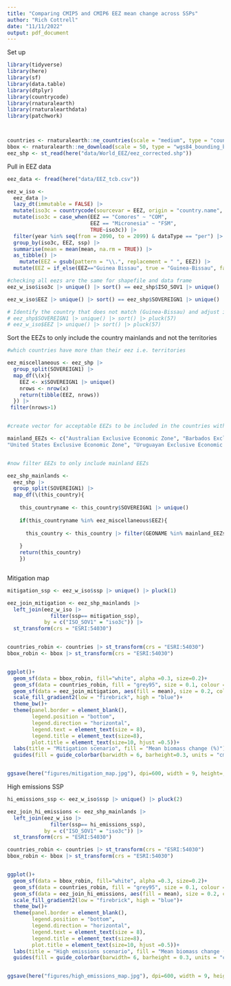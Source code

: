 ```yaml
---
title: "Comparing CMIP5 and CMIP6 EEZ mean change across SSPs"
author: "Rich Cottrell"
date: "11/11/2022"
output: pdf_document
---
```


Set up
```r

library(tidyverse)
library(here)
library(sf)
library(data.table)
library(dtplyr)
library(countrycode)
library(rnaturalearth)
library(rnaturalearthdata)
library(patchwork)



countries <- rnaturalearth::ne_countries(scale = "medium", type = "countries", returnclass = "sf")
bbox <- rnaturalearth::ne_download(scale = 50, type = "wgs84_bounding_box", category = "physical", returnclass = "sf")
eez_shp <- st_read(here("data/World_EEZ/eez_corrected.shp"))


```

Pull in EEZ data

```r
eez_data <- fread(here("data/EEZ_tcb.csv"))

eez_w_iso <- 
  eez_data |> 
  lazy_dt(immutable = FALSE) |> 
  mutate(iso3c = countrycode(sourcevar = EEZ, origin = "country.name", destination = "iso3c", warn = TRUE)) |> 
  mutate(iso3c = case_when(EEZ == "Comores" ~ "COM",
                           EEZ == "Micronesia" ~ "FSM",
                           TRUE~iso3c)) |> 
  filter(year %in% seq(from = 2090, to = 2099) & dataType == "per") |>
  group_by(iso3c, EEZ, ssp) |> 
  summarise(mean = mean(mean, na.rm = TRUE)) |> 
  as_tibble() |> 
    mutate(EEZ = gsub(pattern = "\\.", replacement = " ", EEZ)) |> 
  mutate(EEZ = if_else(EEZ=="Guinea Bissau", true = "Guinea-Bissau", false = EEZ))

#checking all eezs are the same for shapefile and data frame
eez_w_iso$iso3c |> unique() |> sort() == eez_shp$ISO_SOV1 |> unique() |> sort()

eez_w_iso$EEZ |> unique() |> sort() == eez_shp$SOVEREIGN1 |> unique() |> sort()

# Identify the country that does not match (Guinea-Bissau) and adjust it in code above 
# eez_shp$SOVEREIGN1 |> unique() |> sort() |> pluck(57)
# eez_w_iso$EEZ |> unique() |> sort() |> pluck(57)

```


Sort the EEZs to only include the country mainlands and not the territories
```r



#which countries have more than their eez i.e. territories

eez_miscellaneous <- eez_shp |> 
  group_split(SOVEREIGN1) |> 
  map_df(\(x){
    EEZ <- x$SOVEREIGN1 |> unique()
    nrows <- nrow(x)
    return(tibble(EEZ, nrows))
  }) |> 
 filter(nrows>1)


#create vector for acceptable EEZs to be included in the countries with external territories

mainland_EEZs <- c("Australian Exclusive Economic Zone", "Barbados Exclusive Economic Zone", "Brazilian Exclusive Economic Zone", "Canadian Exclusive Economic Zone", "Chilean Exclusive Economic Zone", "Chinese Exclusive Economic Zone", "Colombian Exclusive Economic Zone", "Costa Rican Exclusive Economic Zone", "Croatian Exclusive Economic Zone", "Danish Exclusive Economic Zone", "Dominican Republic Exclusive Economic Zone", "East Timorian Exclusive Economic Zone", "Ecuadorian Exclusive Economic Zone", "Eritrean Exclusive Economic Zone", "French Exclusive Economic Zone", "Guyanan Exclusive Economic Zone", "Haitian Exclusive Economic Zone", "Honduran Exclusive Economic Zone", "Icelandic Exclusive Economic Zone", "Indian Exclusive Economic Zone", "Jamaican Exclusive Economic Zone", "Japanese Exclusive Economic Zone", "Kenyan Exclusive Economic Zone", "Kiribati Exclusive Economic Zone (Phoenix Islands)", "Kiribati Exclusive Economic Zone (Line Islands)", "Kiribati Exclusive Economic Zone (Gilbert Islands)", "Madagascan Exclusive Economic Zone", "Mauritian Exclusive Economic Zone", "Dutch Exclusive Economic Zone", "New Zealand Exclusive Economic Zone", "Norwegian Exclusive Economic Zone", "Papua New Guinean Exclusive Economic Zone", "Peruvian Exclusive Economic Zone", "Portuguese Exclusive Economic Zone", "Qatari Exclusive Economic Zone", "Sao Tome and Principe Exclusive Economic Zone",  "Senegalese Exclusive Economic Zone", "South African Exclusive Economic Zone", "South Korean Exclusive Economic Zone", "Spanish Exclusive Economic Zone", "Sudanese Exclusive Economic Zone", "Taiwanese Exclusive Economic Zone", "United Arab Emirates Exclusive Economic Zone", "United Kingdom Exclusive Economic Zone",
"United States Exclusive Economic Zone", "Uruguayan Exclusive Economic Zone", "Venezuelan Exclusive Economic Zone")


#now filter EEZs to only include mainland EEZs

eez_shp_mainlands <- 
  eez_shp |> 
  group_split(SOVEREIGN1) |> 
  map_df(\(this_country){
    
    this_countryname <- this_country$SOVEREIGN1 |> unique()
    
    if(this_countryname %in% eez_miscellaneous$EEZ){
      
      this_country <- this_country |> filter(GEONAME %in% mainland_EEZs)
      
    }
    return(this_country)
    })



```

Mitigation map
```r

mitigation_ssp <- eez_w_iso$ssp |> unique() |> pluck(1)

eez_join_mitigation <- eez_shp_mainlands |> 
  left_join(eez_w_iso |> 
              filter(ssp== mitigation_ssp), 
            by = c("ISO_SOV1" = "iso3c")) |> 
  st_transform(crs = "ESRI:54030")


countries_robin <- countries |> st_transform(crs = "ESRI:54030")
bbox_robin <- bbox |> st_transform(crs = "ESRI:54030")


ggplot()+
  geom_sf(data = bbox_robin, fill="white", alpha =0.3, size=0.2)+
  geom_sf(data = countries_robin, fill = "grey95", size = 0.1, colour = "grey90")+
  geom_sf(data = eez_join_mitigation, aes(fill = mean), size = 0.2, colour = "grey70")+
  scale_fill_gradient2(low = "firebrick", high = "blue")+
  theme_bw()+
  theme(panel.border = element_blank(),
        legend.position = "bottom",
        legend.direction = "horizontal",
        legend.text = element_text(size = 8),
        legend.title = element_text(size=8),
        plot.title = element_text(size=10, hjust =0.5))+
  labs(title = "Mitigation scenario", fill = "Mean biomass change (%)")+
  guides(fill = guide_colorbar(barwidth = 6, barheight=0.3, units = "cm", title.position = "top", title.hjust = 0.5))


ggsave(here("figures/mitigation_map.jpg"), dpi=600, width = 9, height=, units = "cm" )

```


High emissions SSP

```r

hi_emissions_ssp <- eez_w_iso$ssp |> unique() |> pluck(2)

eez_join_hi_emissions <- eez_shp_mainlands |> 
  left_join(eez_w_iso |> 
              filter(ssp== hi_emissions_ssp), 
            by = c("ISO_SOV1" = "iso3c")) |> 
  st_transform(crs = "ESRI:54030")

countries_robin <- countries |> st_transform(crs = "ESRI:54030")
bbox_robin <- bbox |> st_transform(crs = "ESRI:54030")


ggplot()+
  geom_sf(data = bbox_robin, fill="white", alpha =0.3, size=0.2)+
  geom_sf(data = countries_robin, fill = "grey95", size = 0.1, colour = "grey90")+
  geom_sf(data = eez_join_hi_emissions, aes(fill = mean), size = 0.2, colour = "grey70")+
  scale_fill_gradient2(low = "firebrick", high = "blue")+
  theme_bw()+
  theme(panel.border = element_blank(),
        legend.position = "bottom",
        legend.direction = "horizontal",
        legend.text = element_text(size = 8),
        legend.title = element_text(size=8),
        plot.title = element_text(size=10, hjust =0.5))+
  labs(title = "High emissions scenario", fill = "Mean biomass change (%)")+
  guides(fill = guide_colorbar(barwidth= 6, barheight = 0.3, units = "cm", title.position = "top", title.hjust = 0.5))


ggsave(here("figures/high_emissions_map.jpg"), dpi=600, width = 9, height=8, units = "cm" )




```

```r

```

